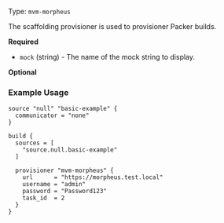 Type: `mvm-morpheus`

<!--
  Include a short description about the provisioner. This is a good place
  to call out what the provisioner does, and any additional text that might
  be helpful to a user. See https://www.packer.io/docs/provisioners/null
-->

The scaffolding provisioner is used to provisioner Packer builds.


<!-- Provisioner Configuration Fields -->

**Required**

- `mock` (string) - The name of the mock string to display.


<!--
  Optional Configuration Fields

  Configuration options that are not required or have reasonable defaults
  should be listed under the optionals section. Defaults values should be
  noted in the description of the field
-->

**Optional**


<!--
  A basic example on the usage of the provisioner. Multiple examples
  can be provided to highlight various configurations.

-->
### Example Usage


```hcl
source "null" "basic-example" {
  communicator = "none"
}

build {
  sources = [
    "source.null.basic-example"
  ]

  provisioner "mvm-morpheus" {
    url      = "https://morpheus.test.local"
    username = "admin"
    password = "Password123"
    task_id  = 2
  }
}
```


